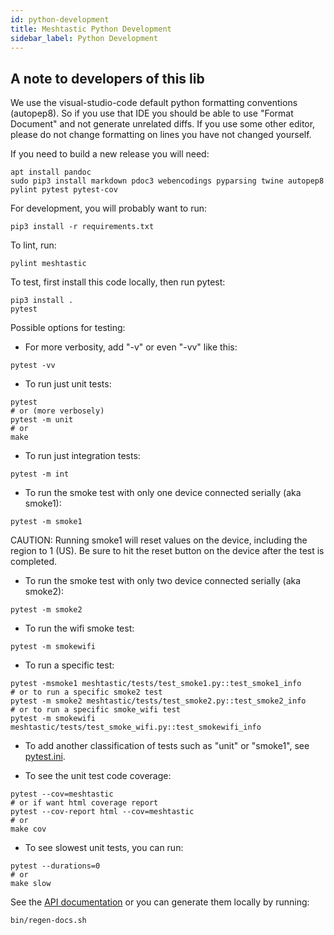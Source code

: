 ```yaml
---
id: python-development
title: Meshtastic Python Development
sidebar_label: Python Development
---
```


## A note to developers of this lib

We use the visual-studio-code default python formatting conventions (autopep8). So if you use that IDE you should be able to use "Format Document" and not generate unrelated diffs. If you use some other editor, please do not change formatting on lines you have not changed yourself.

If you need to build a new release you will need:

```
apt install pandoc
sudo pip3 install markdown pdoc3 webencodings pyparsing twine autopep8 pylint pytest pytest-cov
```

For development, you will probably want to run:

```
pip3 install -r requirements.txt
```

To lint, run:

```
pylint meshtastic
```

To test, first install this code locally, then run pytest:

```
pip3 install .
pytest
```

Possible options for testing:

- For more verbosity, add "-v" or even "-vv" like this:

```
pytest -vv
```

- To run just unit tests:

```
pytest
# or (more verbosely)
pytest -m unit
# or
make
```

- To run just integration tests:

```
pytest -m int
```

- To run the smoke test with only one device connected serially (aka smoke1):

```
pytest -m smoke1
```

CAUTION: Running smoke1 will reset values on the device, including the region to 1 (US).
Be sure to hit the reset button on the device after the test is completed.

- To run the smoke test with only two device connected serially (aka smoke2):

```
pytest -m smoke2
```

- To run the wifi smoke test:

```
pytest -m smokewifi
```

- To run a specific test:

```
pytest -msmoke1 meshtastic/tests/test_smoke1.py::test_smoke1_info
# or to run a specific smoke2 test
pytest -m smoke2 meshtastic/tests/test_smoke2.py::test_smoke2_info
# or to run a specific smoke_wifi test
pytest -m smokewifi meshtastic/tests/test_smoke_wifi.py::test_smokewifi_info
```

- To add another classification of tests such as "unit" or "smoke1", see [pytest.ini](https://github.com/meshtastic/Meshtastic-python/blob/master/pytest.ini).

- To see the unit test code coverage:

```
pytest --cov=meshtastic
# or if want html coverage report
pytest --cov-report html --cov=meshtastic
# or
make cov
```

- To see slowest unit tests, you can run:

```
pytest --durations=0
# or
make slow
```

See the [API documentation](https://python.meshtastic.org) or you can generate them locally by running:

```
bin/regen-docs.sh
```
